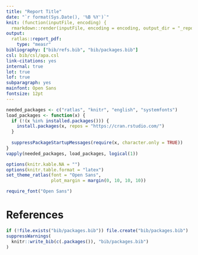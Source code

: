 ```yaml
---
title: "Report Title"
date: "`r format(Sys.Date(), '%B %Y')`"
knit: (function(inputFile, encoding) {
  rmarkdown::render(inputFile, encoding = encoding, output_dir = "_report") })
output:
  ratlas::report_pdf:
    type: "measr"
bibliography: ["bib/refs.bib", "bib/packages.bib"]
csl: bib/csl/apa.csl
link-citations: yes
internal: true
lot: true
lof: true
subparagraph: yes
mainfont: Open Sans
fontsize: 12pt
---
```


```r
needed_packages <- c("ratlas", "knitr", "english", "systemfonts")
load_packages <- function(x) {
  if (!(x %in% installed.packages())) {
    install.packages(x, repos = "https://cran.rstudio.com/")
  }
  
  suppressPackageStartupMessages(require(x, character.only = TRUE))
}
vapply(needed_packages, load_packages, logical(1))

options(knitr.kable.NA = "")
options(knitr.table.format = "latex")
set_theme_ratlas(font = "Open Sans",
                 plot_margin = margin(0, 10, 10, 10))

require_font("Open Sans")
```




\newpage

# References

```r
if (!file.exists("bib/packages.bib")) file.create("bib/packages.bib")
suppressWarnings(
  knitr::write_bib(c(.packages()), "bib/packages.bib")
)
```

\printbibliography[heading=none]

\setlength{\parindent}{15pt}
\setlength{\leftskip}{0pt}
